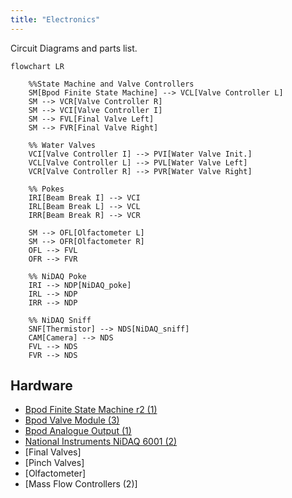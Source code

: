 ```yaml
---
title: "Electronics"
---
```


Circuit Diagrams and parts list.

```mermaid
flowchart LR

    %%State Machine and Valve Controllers
    SM[Bpod Finite State Machine] --> VCL[Valve Controller L]
    SM --> VCR[Valve Controller R]
    SM --> VCI[Valve Controller I]
    SM --> FVL[Final Valve Left]
    SM --> FVR[Final Valve Right]

    %% Water Valves
    VCI[Valve Controller I] --> PVI[Water Valve Init.]
    VCL[Valve Controller L] --> PVL[Water Valve Left]
    VCR[Valve Controller R] --> PVR[Water Valve Right]

    %% Pokes
    IRI[Beam Break I] --> VCI
    IRL[Beam Break L] --> VCL
    IRR[Beam Break R] --> VCR

    SM --> OFL[Olfactometer L]
    SM --> OFR[Olfactometer R]
    OFL --> FVL
    OFR --> FVR
    
    %% NiDAQ Poke
    IRI --> NDP[NiDAQ_poke]
    IRL --> NDP
    IRR --> NDP

    %% NiDAQ Sniff
    SNF[Thermistor] --> NDS[NiDAQ_sniff]
    CAM[Camera] --> NDS
    FVL --> NDS
    FVR --> NDS

```

## Hardware
* [Bpod Finite State Machine r2 (1)]()
* [Bpod Valve Module (3)]()
* [Bpod Analogue Output (1)]()
* [National Instruments NiDAQ 6001 (2)]()
* [Final Valves]
* [Pinch Valves]
* [Olfactometer]
* [Mass Flow Controllers (2)]


